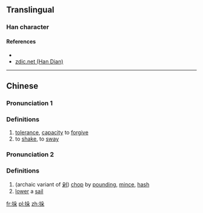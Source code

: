 {{also|挅}}
==Translingual==

===Han character===
{{Han char|rn=64|rad=手|as=06|sn=9|four=|canj=手竹弓木 (QHND)|ids=⿰[[扌]][[朵]]}}

====References====
* {{Han ref|kx=0429.170|dkj=12031|hdz=31873.020|uh=6306|ud=25350}}
*[http://www.zdic.net/z/1a/js/6306.htm zdic.net (Han Dian)]

----

==Chinese==
{{zh-forms}}

===Pronunciation 1===
{{zh-pron
|m=duǒ
|c=
|mc=y
|oc=y
|ma=
|cat=n,v
}}

===Definitions===

# [[tolerance]], [[capacity]] to [[forgive]]
# to [[shake]], to [[sway]]

===Pronunciation 2===
{{zh-pron
|m=duò
|c=
|ma=
|cat=v
}}

===Definitions===

# (archaic variant of [[剁]]) [[chop]] by [[pound]]ing, [[mince]], [[hash]]
# [[lower]] a [[sail]]

[[fr:挆]]
[[pl:挆]]
[[zh:挆]]